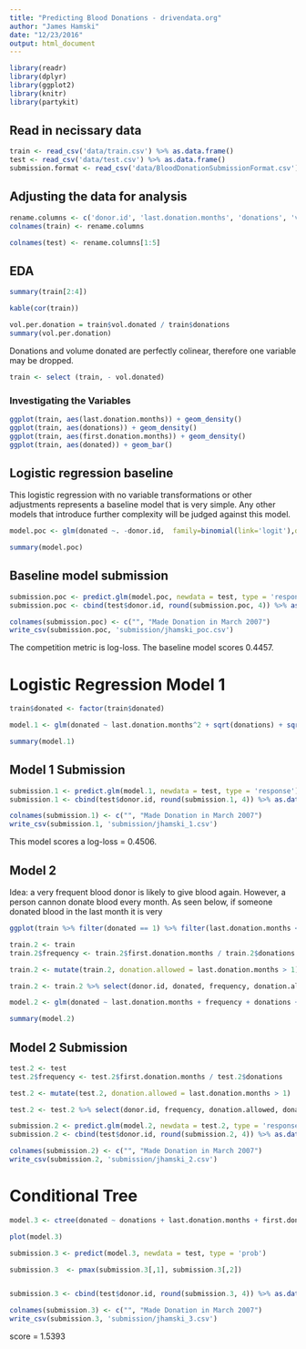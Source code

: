 ```yaml
---
title: "Predicting Blood Donations - drivendata.org"
author: "James Hamski"
date: "12/23/2016"
output: html_document
---
```


```r
library(readr)
library(dplyr)
library(ggplot2)
library(knitr)
library(partykit)
```

## Read in necissary data
```r
train <- read_csv('data/train.csv') %>% as.data.frame()
test <- read_csv('data/test.csv') %>% as.data.frame()
submission.format <- read_csv('data/BloodDonationSubmissionFormat.csv')
```

## Adjusting the data for analysis
```r
rename.columns <- c('donor.id', 'last.donation.months', 'donations', 'vol.donated', 'first.donation.months', 'donated')
colnames(train) <- rename.columns

colnames(test) <- rename.columns[1:5]
```

## EDA
```r
summary(train[2:4])
```


```r
kable(cor(train))
```

```r
vol.per.donation = train$vol.donated / train$donations
summary(vol.per.donation)
```
Donations and volume donated are perfectly colinear, therefore one variable may be dropped. 

```r
train <- select (train, - vol.donated)
```

### Investigating the Variables
```r
ggplot(train, aes(last.donation.months)) + geom_density()
ggplot(train, aes(donations)) + geom_density()
ggplot(train, aes(first.donation.months)) + geom_density()
ggplot(train, aes(donated)) + geom_bar()
```



## Logistic regression baseline

This logistic regression with no variable transformations or other adjustments represents a baseline model that is very simple. Any other models that introduce further complexity will be judged against this model. 
```r
model.poc <- glm(donated ~. -donor.id,  family=binomial(link='logit'),data=train)

summary(model.poc)
```

## Baseline model submission
```r
submission.poc <- predict.glm(model.poc, newdata = test, type = 'response')
submission.poc <- cbind(test$donor.id, round(submission.poc, 4)) %>% as.data.frame()

colnames(submission.poc) <- c("", "Made Donation in March 2007")
write_csv(submission.poc, 'submission/jhamski_poc.csv')
```

The competition metric is log-loss. The baseline model scores 0.4457. 


# Logistic Regression Model 1

```r
train$donated <- factor(train$donated)
```


```r
model.1 <- glm(donated ~ last.donation.months^2 + sqrt(donations) + sqrt(first.donation.months), family=binomial(link='logit'), data=train)

summary(model.1)
```

## Model 1 Submission
```r
submission.1 <- predict.glm(model.1, newdata = test, type = 'response')
submission.1 <- cbind(test$donor.id, round(submission.1, 4)) %>% as.data.frame()

colnames(submission.1) <- c("", "Made Donation in March 2007")
write_csv(submission.1, 'submission/jhamski_1.csv')
```

This model scores a log-loss = 0.4506.


## Model 2

Idea: a very frequent blood donor is likely to give blood again. However, a person cannon donate blood every month. As seen below, if someone donated blood in the last month it is very 

```r
ggplot(train %>% filter(donated == 1) %>% filter(last.donation.months < 8), aes(last.donation.months)) + geom_density()
```

```r
train.2 <- train 
train.2$frequency <- train.2$first.donation.months / train.2$donations

train.2 <- mutate(train.2, donation.allowed = last.donation.months > 1)

train.2 <- train.2 %>% select(donor.id, donated, frequency, donation.allowed, donations, last.donation.months, first.donation.months)
```



```r
model.2 <- glm(donated ~ last.donation.months + frequency + donations + first.donation.months, family=binomial(link='logit'), data=train.2)

summary(model.2)
```

## Model 2 Submission
```r
test.2 <- test
test.2$frequency <- test.2$first.donation.months / test.2$donations

test.2 <- mutate(test.2, donation.allowed = last.donation.months > 1)

test.2 <- test.2 %>% select(donor.id, frequency, donation.allowed, donations, last.donation.months, first.donation.months)
```


```r
submission.2 <- predict.glm(model.2, newdata = test.2, type = 'response')
submission.2 <- cbind(test$donor.id, round(submission.2, 4)) %>% as.data.frame()

colnames(submission.2) <- c("", "Made Donation in March 2007")
write_csv(submission.2, 'submission/jhamski_2.csv')
```


# Conditional Tree

```r
model.3 <- ctree(donated ~ donations + last.donation.months + first.donation.months, data = train)

plot(model.3)
```

```r
submission.3 <- predict(model.3, newdata = test, type = 'prob')

submission.3  <- pmax(submission.3[,1], submission.3[,2])


submission.3 <- cbind(test$donor.id, round(submission.3, 4)) %>% as.data.frame()

colnames(submission.3) <- c("", "Made Donation in March 2007")
write_csv(submission.3, 'submission/jhamski_3.csv')
```

score = 1.5393